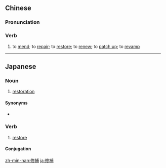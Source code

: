{{also|修补}}
==Chinese==
{{zh-forms|s=修补}}

===Pronunciation===
{{zh-pron
|m=xiūbǔ
|c=sau1 bou2
|h=pfs=siû-pú
|mn=siu-pó͘
|cat=v
}}

===Verb===
{{zh-verb}}

# to [[mend]]; to [[repair]]; to [[restore]]; to [[renew]]; to [[patch up]]; to [[revamp]]

----

==Japanese==
{{ja-kanjitab|しゅう|ほ|yomi=on}}

===Noun===
{{ja-noun|しゅうほ}}

# [[restoration]]

====Synonyms====
* {{ja-r|補修|ほしゅう}}

===Verb===
{{ja-verb-suru|しゅうほ}}

# [[restore]]

====Conjugation====
{{ja-suru|しゅうほ}}

[[zh-min-nan:修補]]
[[ja:修補]]